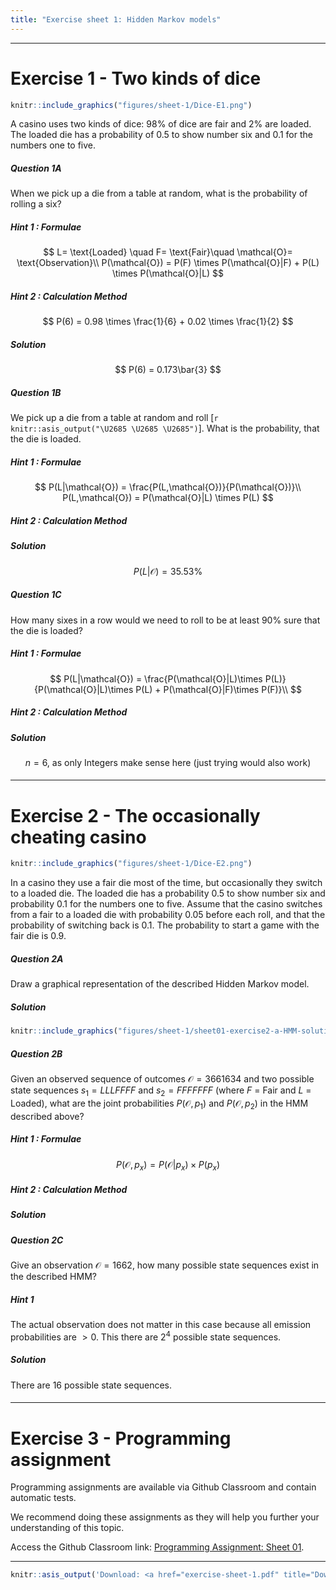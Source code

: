 ```yaml
---
title: "Exercise sheet 1: Hidden Markov models"
---
```


---------------------------------

# Exercise 1 - Two kinds of dice

```r
knitr::include_graphics("figures/sheet-1/Dice-E1.png")
```


A casino uses two kinds of dice: $98\%$ of dice are fair and $2\%$ are loaded. The loaded die has a probability of $0.5$ to show number six and $0.1$ for the numbers one to five.


#### {.tabset}

##### Question 1A

::: {.question data-latex=""}

When we pick up a die from a table at random, what is the probability of rolling a six?

::: 

##### Hint 1 : Formulae

::: {.answer data-latex=""}

$$
L= \text{Loaded} \quad F= \text{Fair}\quad \mathcal{O}= \text{Observation}\\
P(\mathcal{O}) = P(F) \times P(\mathcal{O}|F) + P(L) \times P(\mathcal{O}|L)
$$
::: 

##### Hint 2 : Calculation Method

::: {.answer data-latex=""}

$$
P(6) = 0.98 \times \frac{1}{6} + 0.02 \times \frac{1}{2}
$$
::: 

##### Solution

::: {.answer data-latex=""}

$$
P(6) = 0.173\bar{3}
$$
::: 

#### {-}


#### {.tabset}

##### Question 1B

::: {.question data-latex=""}

We pick up a die from a table at random and roll [`r knitr::asis_output("\U2685 \U2685 \U2685")`]. What is the probability, that the die is loaded.
::: 

##### Hint 1 : Formulae

::: {.answer data-latex=""}

$$
P(L|\mathcal{O}) = \frac{P(L,\mathcal{O})}{P(\mathcal{O})}\\
P(L,\mathcal{O}) = P(\mathcal{O}|L) \times P(L)
$$
::: 

##### Hint 2 : Calculation Method

::: {.answer data-latex=""}

\begin{align*}
P(L|\mathcal{O}) &= \frac{P(\mathcal{O}|L)\times P(L)}{P(\mathcal{O}|L)\times P(L) + P(\mathcal{O}|F)\times P(F)}\\
       &= \frac{(\frac{1}{2})^3 \times 0.02}{(\frac{1}{2})^3 \times 0.02 + (\frac{1}{6})^3 \times 0.98}
\end{align*}
::: 

##### Solution

::: {.answer data-latex=""}
$$
P(L|\mathcal{O}) = 35.53\%
$$
::: 

#### {-}


#### {.tabset}

##### Question 1C

::: {.question data-latex=""}

How many sixes in a row would we need to roll to be at least 90\% sure that the die is loaded?
::: 

##### Hint 1 : Formulae

::: {.answer data-latex=""}

$$
P(L|\mathcal{O}) = \frac{P(\mathcal{O}|L)\times P(L)}{P(\mathcal{O}|L)\times P(L) + P(\mathcal{O}|F)\times P(F)}\\
$$
::: 

##### Hint 2 : Calculation Method

::: {.answer data-latex=""}

\begin{alignat}{3}
&P(L|\mathcal{O}) = \frac{\frac{2}{100}\times(\frac{1}{2})^n}{\frac{2}{100}\times(\frac{1}{2})^n + \frac{98}{100}\times(\frac{1}{6})^n} &&\geq 0.9 &&\quad| \text{ split } (\frac{1}{6})^n\\
&\iff \frac{\frac{2}{100}\times(\frac{1}{2})^n}{\frac{2}{100}\times(\frac{1}{2})^n + \frac{98}{100}\times(\frac{1}{2})^n \times (\frac{1}{3})^n} &&\geq \frac{9}{10}  &&\quad| \text{ factorize}\\
&\iff \frac{\frac{2}{100}\times(\frac{1}{2})^n}{\frac{2}{100}\times(\frac{1}{2})^n \times (1 + 49 \times (\frac{1}{3})^n)} &&\geq \frac{9}{10} &&\quad| \text{ simplify, given } n > 0\\
&\iff \frac{1}{1 + 49 \times (\frac{1}{3})^n} &&\geq \frac{9}{10} &&\quad| \text{ cross-multiply, given } n > 0\\
&\iff \frac{9}{10} (1 + 49 \times (\frac{1}{3})^n) &&\leq 1  &&\quad| \text{ rewrite }\\
&\iff (\frac{1}{3})^n &&\leq \frac{1}{441}  &&\quad| \text{ ln() }\\
&\iff n \times ln(\frac{1}{3}) &&\leq ln(\frac{1}{441}) &&\quad| \times\frac{1}{ln(\frac{1}{3})} \\
&\iff n &&\geq \frac{ln(\frac{1}{441})}{ln(\frac{1}{3})}\\
&\iff n &&\geq 5.542487...
\end{alignat}
::: 

##### Solution

::: {.answer data-latex=""}
$$
n = 6 \text{, as only Integers make sense here (just trying would also work)}
$$
::: 

#### {-}


-------------------------------------------


# Exercise 2 - The occasionally cheating casino

```r
knitr::include_graphics("figures/sheet-1/Dice-E2.png")
```

In a casino they use a fair die most of the time, but occasionally they switch to a loaded die. The loaded die has a probability $0.5$ to show number six and probability $0.1$ for the numbers one to five. Assume that the casino switches from a fair to a loaded die with probability $0.05$ before each roll, and that the probability of switching back is $0.1$. The probability to start a game with the fair die is $0.9$.

#### {.tabset}

##### Question 2A

::: {.question data-latex=""}
Draw a graphical representation of the described Hidden Markov model.
::: 


##### Solution

::: {.answer data-latex=""}

```r
knitr::include_graphics("figures/sheet-1/sheet01-exercise2-a-HMM-solution.png")
```
::: 

#### {-}


#### {.tabset}

##### Question 2B

::: {.question data-latex=""}
Given an observed sequence of outcomes $\mathcal{O} = 3661634$ and two possible state sequences $s_1 = LLLFFFF$ and $s_2 = FFFFFFF$ (where $F$ = Fair and $L$ = Loaded), what are the joint probabilities $P(\mathcal{O}, p_1)$ and $P(\mathcal{O}, p_2)$ in the HMM described above?
::: 


##### Hint 1 : Formulae

::: {.answer data-latex=""}
$$
P(\mathcal{O}, p_x) = P(\mathcal{O}|p_x) \times P(p_x)
$$
::: 

##### Hint 2 : Calculation Method

::: {.answer data-latex=""}
\begin{align*}
P(s_1)   =& \pi_L \times t_{LL}^2 \times t_{LF} \times t_{FF}^3 = 0.1 \times 0.9^2 \times 0.1 \times (0.95)^3 = 0.0069 \\
P(s_2)   =& \pi_F \times t_{FF}^6  = 0.9 \times 0.95^6 = 0.6616 \\
P(\mathcal{O}|s_1) =& t_{L,3} \times t_{L,6}^2 \times t_{F,1} \times t_{F,6} \times t_{F,3} \times t_{F,4} = 0.1 \times 0.5^2 \times (\frac{1}{6})^4 = 1.9 \times 10^{-5} \\
P(\mathcal{O}|s_2) =& t_{F,3} \times t_{F,6}^2 \times t_{F,1} \times t_{F,6} \times t_{F,3} \times t_{F,4} = (\frac{1}{6})^7 = 3.57 \times 10^{-6} \\
P(\mathcal{O},s_1) =& P(\mathcal{O}|s_1) \times P(s_1)= 1.9 \times 10^{-5} \times 0.0069 \\
P(\mathcal{O},s_2) =& P(\mathcal{O}|s_2) \times P(s_2)= 3.57 \times 10^{-6} \times 0.6616
\end{align*}
::: 

##### Solution

::: {.answer data-latex=""}
\begin{align*}
P(\mathcal{O},s_1) &= 1.34 \times 10^{-7}\\
P(\mathcal{O},s_2) &= 2.36 \times 10^{-6}
\end{align*}
::: 

#### {-}


#### {.tabset}

##### Question 2C

::: {.question data-latex=""}
Give an observation $\mathcal{O} = 1662$, how many possible state sequences exist in the described HMM?
::: 


##### Hint 1

::: {.answer data-latex=""}
The actual observation does not matter in this case because all emission probabilities are $>0$. This there are $2^4$ possible state sequences.
::: 

##### Solution

::: {.answer data-latex=""}
There are $16$ possible state sequences.
::: 

#### {-}

-------------------------------------------

# Exercise 3 - Programming assignment

Programming assignments are available via Github Classroom and contain automatic tests.

We recommend doing these assignments as they will help you further your understanding of this topic.

Access the Github Classroom link: [Programming Assignment: Sheet 01](https://classroom.github.com/a/xZBCTRi7).

-------------------------------------------

```r
knitr::asis_output('Download: <a href="exercise-sheet-1.pdf" title="Download PDF Version">PDF Version</a> of this page.')
```
